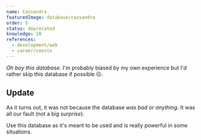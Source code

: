 ```yaml
---
name: Cassandra
featuredImage: database/cassandra
order: 5
status: deprecated
knowledge: 20
references:
  - development/web
  - career/coosto
---
```


_Oh boy this database_. I'm probably biased by my own experience but I'd rather skip this database if possible 😖.

## Update

As it turns out, it was not because the database _was bad or anything_. It was all our fault (not a big _surprise_).

Use this database as it's meant to be used and is really powerful in some situations.
